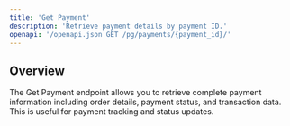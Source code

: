 ```yaml
---
title: 'Get Payment'
description: 'Retrieve payment details by payment ID.'
openapi: '/openapi.json GET /pg/payments/{payment_id}/'
---
```


## Overview

The Get Payment endpoint allows you to retrieve complete payment information including order details, payment status, and transaction data. This is useful for payment tracking and status updates.

